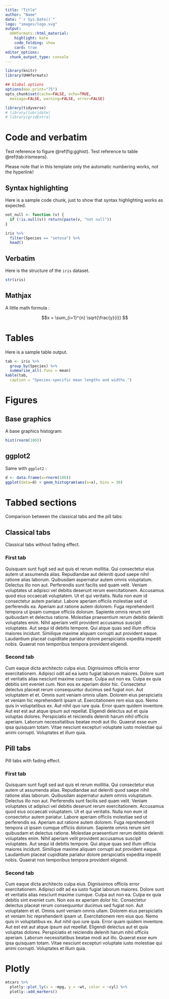 ```yaml
---
title: "Title"
author: "Name"
date: "`r Sys.Date()`"
logo: "images/logo.svg"
output:
  UHHformats::html_material:
    highlight: kate
    code_folding: show
    card: true
editor_options: 
  chunk_output_type: console
---
```


```r
library(knitr)
library(UHHformats)

## Global options
options(max.print="75")
opts_chunk$set(cache=FALSE, echo=TRUE,
  message=FALSE, warning=FALSE, error=FALSE)
```

```r
library(tidyverse)
# library(lubridate)
# library(gridExtra)
```

# Code and verbatim

Test reference to figure \@ref(fig:gghist). Test reference to table \@ref(tab:irismeans).

Please note that in this template only the automatic numbering works, not the hyperlink!


## Syntax highlighting

Here is a sample code chunk, just to show that syntax highlighting works as expected.

```r
not_null <- function (v) {
  if (!is.null(v)) return(paste(v, "not null"))
}
```

```r
iris %>%
  filter(Species == "setosa") %>%
  head()
```

## Verbatim

Here is the structure of the `iris` dataset.

```r
str(iris)
```

## Mathjax

A little math formula :

$$x = \sum_{i=1}^{n} \sqrt{\frac{y}{i}} $$

# Tables

Here is a sample table output.

```r
tab <- iris %>%
  group_by(Species) %>%
  summarise_all(.funs = mean)
kable(tab,
  caption = "Species-specific mean lengths and widths.")
```


# Figures

## Base graphics

A base graphics histogram:

```r
hist(rnorm(100))
```

## ggplot2

Same with `ggplot2` :

```r
d <- data.frame(x=rnorm(100))
ggplot(data=d) + geom_histogram(aes(x=x), bins = 30)
```



# Tabbed sections

Comparison between the classical tabs and the pill tabs:

## Classical tabs {.tabset}

Classical tabs without fading effect.

### First tab

Quisquam sunt fugit sed aut quis et rerum mollitia. Qui consectetur eius autem ut assumenda alias. Repudiandae aut deleniti quod saepe nihil ratione alias laborum. Quibusdam aspernatur autem omnis voluptatum. Delectus illo non aut. Perferendis sunt facilis sed quam velit.
Veniam voluptates ut adipisci vel debitis deserunt rerum exercitationem. Accusamus quod eius occaecati voluptatem. Ut et qui veritatis. Nulla non eum id consectetur autem pariatur. Labore aperiam officiis molestiae sed ut perferendis ea. Aperiam aut ratione autem dolorem.
Fuga reprehenderit tempora ut ipsam cumque officiis dolorum. Sapiente omnis rerum sint quibusdam et delectus ratione. Molestiae praesentium rerum debitis deleniti voluptates enim.
Nihil aperiam velit provident accusamus suscipit voluptates. Aut sequi id debitis tempore. Qui atque quas sed illum officia maiores incidunt.
Similique maxime aliquam corrupti aut provident eaque. Laudantium placeat cupiditate pariatur dolore perspiciatis expedita impedit nobis. Quaerat non temporibus tempora provident eligendi.

### Second tab

Cum eaque dicta architecto culpa eius. Dignissimos officiis error exercitationem. Adipisci odit ad ea iusto fugiat laborum maiores. Dolore sunt et veritatis alias nesciunt maxime cumque. Culpa aut non ea. Culpa ex quia debitis sint eveniet cum.
Non eos ex aperiam dolor hic. Consectetur delectus placeat rerum consequuntur ducimus sed fugiat non. Aut voluptatem et et. Omnis sunt veniam omnis ullam.
Dolorem eius perspiciatis et veniam hic reprehenderit ipsam ut. Exercitationem rem eius quo. Nemo quis in voluptatibus ex.
Aut nihil quo iure quia. Error quam quidem inventore. Aut est est aut atque ipsum aut repellat. Eligendi delectus aut et quia voluptas dolores. Perspiciatis et reiciendis deleniti harum nihil officiis aperiam.
Laborum necessitatibus beatae modi aut illo. Quaerat esse eum ipsa quisquam totam. Vitae nesciunt excepturi voluptate iusto molestiae qui animi corrupti. Voluptates et illum quia.


## Pill tabs {.tabset .tabset-fade .tabset-pills}

Pill tabs with fading effect.

### First tab

Quisquam sunt fugit sed aut quis et rerum mollitia. Qui consectetur eius autem ut assumenda alias. Repudiandae aut deleniti quod saepe nihil ratione alias laborum. Quibusdam aspernatur autem omnis voluptatum. Delectus illo non aut. Perferendis sunt facilis sed quam velit.
Veniam voluptates ut adipisci vel debitis deserunt rerum exercitationem. Accusamus quod eius occaecati voluptatem. Ut et qui veritatis. Nulla non eum id consectetur autem pariatur. Labore aperiam officiis molestiae sed ut perferendis ea. Aperiam aut ratione autem dolorem.
Fuga reprehenderit tempora ut ipsam cumque officiis dolorum. Sapiente omnis rerum sint quibusdam et delectus ratione. Molestiae praesentium rerum debitis deleniti voluptates enim.
Nihil aperiam velit provident accusamus suscipit voluptates. Aut sequi id debitis tempore. Qui atque quas sed illum officia maiores incidunt.
Similique maxime aliquam corrupti aut provident eaque. Laudantium placeat cupiditate pariatur dolore perspiciatis expedita impedit nobis. Quaerat non temporibus tempora provident eligendi.

### Second tab

Cum eaque dicta architecto culpa eius. Dignissimos officiis error exercitationem. Adipisci odit ad ea iusto fugiat laborum maiores. Dolore sunt et veritatis alias nesciunt maxime cumque. Culpa aut non ea. Culpa ex quia debitis sint eveniet cum.
Non eos ex aperiam dolor hic. Consectetur delectus placeat rerum consequuntur ducimus sed fugiat non. Aut voluptatem et et. Omnis sunt veniam omnis ullam.
Dolorem eius perspiciatis et veniam hic reprehenderit ipsam ut. Exercitationem rem eius quo. Nemo quis in voluptatibus ex.
Aut nihil quo iure quia. Error quam quidem inventore. Aut est est aut atque ipsum aut repellat. Eligendi delectus aut et quia voluptas dolores. Perspiciatis et reiciendis deleniti harum nihil officiis aperiam.
Laborum necessitatibus beatae modi aut illo. Quaerat esse eum ipsa quisquam totam. Vitae nesciunt excepturi voluptate iusto molestiae qui animi corrupti. Voluptates et illum quia.


# Plotly

```r
mtcars %>%
  plotly::plot_ly(x = ~mpg, y = ~wt, color = ~cyl) %>%
  plotly::add_markers()
```
